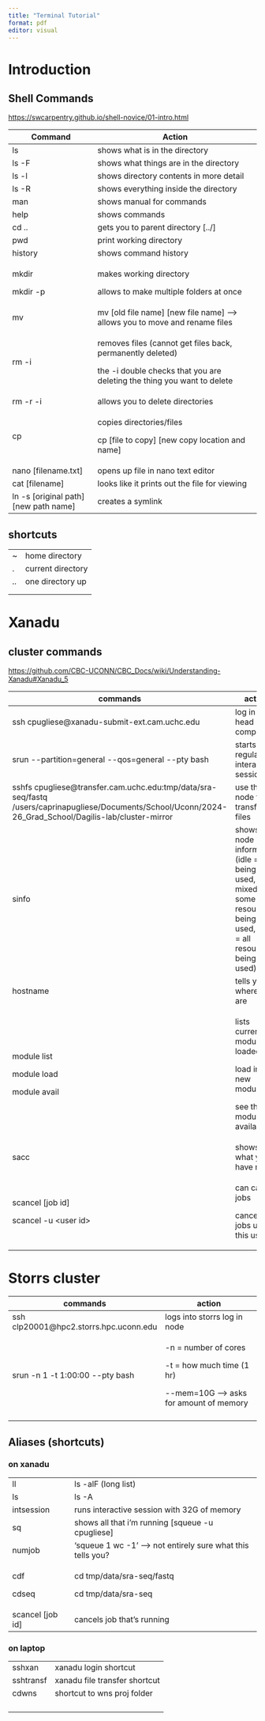 ```yaml
---
title: "Terminal Tutorial"
format: pdf
editor: visual
---
```


# Introduction

## Shell Commands

<https://swcarpentry.github.io/shell-novice/01-intro.html>

+-------------------------------------------+---------------------------------------------------------------------------------+
| Command                                   | Action                                                                          |
+===========================================+=================================================================================+
| ls                                        | shows what is in the directory                                                  |
+-------------------------------------------+---------------------------------------------------------------------------------+
| ls -F                                     | shows what things are in the directory                                          |
+-------------------------------------------+---------------------------------------------------------------------------------+
| ls -l                                     | shows directory contents in more detail                                         |
+-------------------------------------------+---------------------------------------------------------------------------------+
| ls -R                                     | shows everything inside the directory                                           |
+-------------------------------------------+---------------------------------------------------------------------------------+
| man                                       | shows manual for commands                                                       |
+-------------------------------------------+---------------------------------------------------------------------------------+
| help                                      | shows commands                                                                  |
+-------------------------------------------+---------------------------------------------------------------------------------+
| cd ..                                     | gets you to parent directory \[../\]                                            |
+-------------------------------------------+---------------------------------------------------------------------------------+
| pwd                                       | print working directory                                                         |
+-------------------------------------------+---------------------------------------------------------------------------------+
| history                                   | shows command history                                                           |
+-------------------------------------------+---------------------------------------------------------------------------------+
| mkdir                                     | makes working directory                                                         |
|                                           |                                                                                 |
| mkdir -p                                  | allows to make multiple folders at once                                         |
+-------------------------------------------+---------------------------------------------------------------------------------+
| mv                                        | mv \[old file name\] \[new file name\] --\> allows you to move and rename files |
+-------------------------------------------+---------------------------------------------------------------------------------+
| rm -i                                     | removes files (cannot get files back, permanently deleted)                      |
|                                           |                                                                                 |
|                                           | the -i double checks that you are deleting the thing you want to delete         |
+-------------------------------------------+---------------------------------------------------------------------------------+
| rm -r -i                                  | allows you to delete directories                                                |
+-------------------------------------------+---------------------------------------------------------------------------------+
| cp                                        | copies directories/files                                                        |
|                                           |                                                                                 |
|                                           | cp \[file to copy\] \[new copy location and name\]                              |
+-------------------------------------------+---------------------------------------------------------------------------------+
| nano \[filename.txt\]                     | opens up file in nano text editor                                               |
+-------------------------------------------+---------------------------------------------------------------------------------+
| cat \[filename\]                          | looks like it prints out the file for viewing                                   |
+-------------------------------------------+---------------------------------------------------------------------------------+
| ln -s \[original path\] \[new path name\] | creates a symlink                                                               |
+-------------------------------------------+---------------------------------------------------------------------------------+

## shortcuts

|     |                   |
|-----|-------------------|
| \~  | home directory    |
| .   | current directory |
| ..  | one directory up  |
|     |                   |
|     |                   |

# Xanadu

## cluster commands

<https://github.com/CBC-UCONN/CBC_Docs/wiki/Understanding-Xanadu#Xanadu_5>

+------------------------------------------------------------------------------------------------------------------------------------------------------------+-------------------------------------------------------------------------------------------------------------------------+
| commands                                                                                                                                                   | action                                                                                                                  |
+============================================================================================================================================================+=========================================================================================================================+
| ssh cpugliese\@xanadu-submit-ext.cam.uchc.edu                                                                                                              | log in to head computer                                                                                                 |
+------------------------------------------------------------------------------------------------------------------------------------------------------------+-------------------------------------------------------------------------------------------------------------------------+
| srun \--partition=general \--qos=general \--pty bash                                                                                                       | starts regular interactive session                                                                                      |
+------------------------------------------------------------------------------------------------------------------------------------------------------------+-------------------------------------------------------------------------------------------------------------------------+
| sshfs cpugliese\@transfer.cam.uchc.edu:tmp/data/sra-seq/fastq /users/caprinapugliese/Documents/School/Uconn/2024-26_Grad_School/Dagilis-lab/cluster-mirror | use this node to transfer files                                                                                         |
+------------------------------------------------------------------------------------------------------------------------------------------------------------+-------------------------------------------------------------------------------------------------------------------------+
| sinfo                                                                                                                                                      | shows the node information (idle = not being used, mixed = some resources being used, alloc = all resources being used) |
+------------------------------------------------------------------------------------------------------------------------------------------------------------+-------------------------------------------------------------------------------------------------------------------------+
| hostname                                                                                                                                                   | tells you where you are                                                                                                 |
+------------------------------------------------------------------------------------------------------------------------------------------------------------+-------------------------------------------------------------------------------------------------------------------------+
| module list                                                                                                                                                | lists current modules loaded                                                                                            |
|                                                                                                                                                            |                                                                                                                         |
| module load                                                                                                                                                | load in new module                                                                                                      |
|                                                                                                                                                            |                                                                                                                         |
| module avail                                                                                                                                               | see the modules available                                                                                               |
+------------------------------------------------------------------------------------------------------------------------------------------------------------+-------------------------------------------------------------------------------------------------------------------------+
| sacc                                                                                                                                                       | shows what you have run                                                                                                 |
+------------------------------------------------------------------------------------------------------------------------------------------------------------+-------------------------------------------------------------------------------------------------------------------------+
| scancel \[job id\]                                                                                                                                         | can cancel jobs                                                                                                         |
|                                                                                                                                                            |                                                                                                                         |
| scancel -u \<user id\>                                                                                                                                     | cancel all jobs under this user                                                                                         |
+------------------------------------------------------------------------------------------------------------------------------------------------------------+-------------------------------------------------------------------------------------------------------------------------+

# Storrs cluster

+-----------------------------------------+--------------------------------------------+
| commands                                | action                                     |
+=========================================+============================================+
| ssh clp20001\@hpc2.storrs.hpc.uconn.edu | logs into storrs log in node               |
+-----------------------------------------+--------------------------------------------+
| srun -n 1 -t 1:00:00 \--pty bash        | -n = number of cores                       |
|                                         |                                            |
|                                         | -t = how much time (1 hr)                  |
|                                         |                                            |
|                                         | \--mem=10G ---\> asks for amount of memory |
+-----------------------------------------+--------------------------------------------+
|                                         |                                            |
+-----------------------------------------+--------------------------------------------+

## Aliases (shortcuts)

### on xanadu

+--------------------+--------------------------------------------------------------+
| ll                 | ls -alF (long list)                                          |
+--------------------+--------------------------------------------------------------+
| ls                 | ls -A                                                        |
+--------------------+--------------------------------------------------------------+
| intsession         | runs interactive session with 32G of memory                  |
+--------------------+--------------------------------------------------------------+
| sq                 | shows all that i'm running \[squeue -u cpugliese\]           |
+--------------------+--------------------------------------------------------------+
| numjob             | 'squeue 1 wc -1' --\> not entirely sure what this tells you? |
+--------------------+--------------------------------------------------------------+
| cdf                | cd tmp/data/sra-seq/fastq                                    |
|                    |                                                              |
| cdseq              | cd tmp/data/sra-seq                                          |
+--------------------+--------------------------------------------------------------+
| scancel \[job id\] | cancels job that's running                                   |
+--------------------+--------------------------------------------------------------+

### on laptop

|           |                               |
|-----------|-------------------------------|
| sshxan    | xanadu login shortcut         |
| sshtransf | xanadu file transfer shortcut |
| cdwns     | shortcut to wns proj folder   |
|           |                               |
|           |                               |
|           |                               |
|           |                               |
